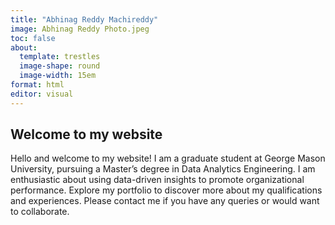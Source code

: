 ---
title: "Abhinag Reddy Machireddy"
image: Abhinag Reddy Photo.jpeg
toc: false
about:
  template: trestles
  image-shape: round
  image-width: 15em
format: html
editor: visual
---

## Welcome to my website

Hello and welcome to my website! I am a graduate student at George Mason University, pursuing a Master's degree in Data Analytics Engineering. I am enthusiastic about using data-driven insights to promote organizational performance. Explore my portfolio to discover more about my qualifications and experiences. Please contact me if you have any queries or would want to collaborate.
